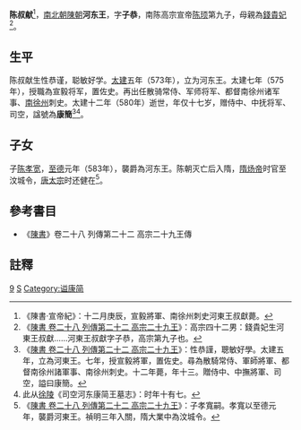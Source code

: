 '''陈叔献'''{{BD|564年||581年|1月19日|}}<ref>《陳書·宣帝紀》：十二月庚辰，宣毅將軍、南徐州刺史河東王叔獻薨。</ref>，[[南北朝|南北朝]][[陳朝|陳朝]]'''河东王'''，字'''子恭'''，南陈高宗宣帝[[陈顼|陈顼]]第九子，母親為[[錢貴妃_(南朝陳宣帝)|錢貴妃]]<ref>《[[s:陳書/卷28|陳書 卷二十八 列傳第二十二 高宗二十九王]]》：高宗四十二男：錢貴妃生河東王叔獻……河東王叔獻字子恭，高宗第九子也。</ref>。

==生平==
陈叔献生性恭谨，聪敏好学。[[太建|太建]]五年（573年），立为河东王。太建七年（575年），授職為宣毅将军，置佐史。再出任散骑常侍、军师将军、都督南徐州诸军事、[[南徐州|南徐州]]刺史。太建十二年（580年）逝世，年仅十七岁，赠侍中、中抚将军、司空，諡號為'''康簡'''<ref>《[[s:陳書/卷28|陳書 卷二十八 列傳第二十二 高宗二十九王]]》：性恭謹，聰敏好學。太建五年，立為河東王。七年，授宣毅將軍，置佐史。尋為散騎常侍、軍師將軍、都督南徐州諸軍事、南徐州刺史。十二年薨，年十三。贈侍中、中撫將軍、司空，謚曰康簡。</ref><ref>此从[[徐陵|徐陵]]《司空河东康简王墓志》：时年十有七。</ref>。

==子女==
子[[陈孝宽|陈孝宽]]，[[至德_(南朝陈)|至德]]元年（583年），襲爵為河东王。陈朝灭亡后入隋，[[隋炀帝|隋炀帝]]时官至汶城令，[[唐太宗|唐太宗]]时还健在<ref>《[[s:陳書/卷28|陳書 卷二十八 列傳第二十二 高宗二十九王]]》：子孝寬嗣。孝寬以至德元年，襲爵河東王。禎明三年入關，隋大業中為汶城令。</ref>。

==參考書目==
* 《[[陳書|陳書]]》卷二十八 列傳第二十二 高宗二十九王傳

==註釋==
{{reflist|2}}

[[Category:陈宣帝皇子|9]]
[[Category:陳姓|S]]
[[Category:谥康简|Category:谥康简]]